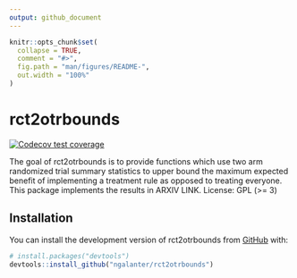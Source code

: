 ```yaml
---
output: github_document
---
```


<!-- README.md is generated from README.Rmd. Please edit that file -->

```r
knitr::opts_chunk$set(
  collapse = TRUE,
  comment = "#>",
  fig.path = "man/figures/README-",
  out.width = "100%"
)
```

# rct2otrbounds

<!-- badges: start -->
[![Codecov test coverage](https://codecov.io/gh/ngalanter/rct2otrbounds/branch/master/graph/badge.svg)](https://app.codecov.io/gh/ngalanter/rct2otrbounds?branch=master)
<!-- badges: end -->

The goal of rct2otrbounds is to provide functions which use two arm randomized trial summary statistics to upper bound the maximum expected benefit of implementing a treatment rule as opposed to treating everyone. This package implements the results in ARXIV LINK.
License: GPL (>= 3)

## Installation

You can install the development version of rct2otrbounds from [GitHub](https://github.com/) with:

``` r
# install.packages("devtools")
devtools::install_github("ngalanter/rct2otrbounds")
```
